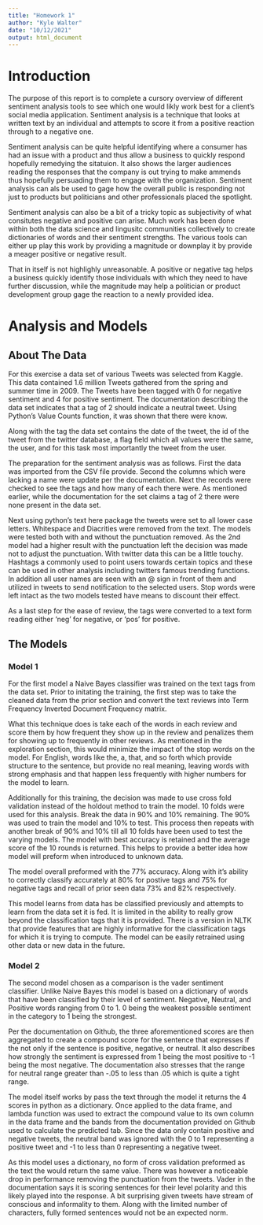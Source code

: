 ---
title: "Homework 1"
author: "Kyle Walter"
date: "10/12/2021"
output: html_document
---

# Introduction

The purpose of this report is to complete a cursory overview of different sentiment analysis tools to see which one would likly work best for a client's social media application. Sentiment analysis is a technique that looks at written text by an individual and attempts to score it from a positive reaction through to a negative one.

Sentiment analysis can be quite helpful identifying where a consumer has had an issue with a product and thus allow a business to quickly respond hopefully remedying the sitatuion. It also shows the larger audiences reading the responses that the company is out trying to make ammends thus hopefully persuading them to engage with the organization. Sentiment analysis can als be used to gage how the overall public is responding not just to products but politicians and other professionals placed the spotlight.

Sentiment analysis can also be a bit of a tricky topic as subjectivity of what consitutes negative and positive can arise. Much work has been done within both the data science and lingusitc communities collectively to create dictionaries of words and their sentiment strengths. The various tools can either up play this work by providing a magnitude or downplay it by provide a meager positive or negative result. 

That in itself is not highlighly unreasonable. A positive or negative tag helps a business quickly identify those individuals with which they need to have further discussion, while the magnitude may help a politician or product development group gage the reaction to a newly provided idea. 

# Analysis and Models

## About The Data

For this exercise a data set of various Tweets was selected from Kaggle. This data contained 1.6 million Tweets gathered from the spring and summer time in 2009. The Tweets have been tagged with 0 for negative sentiment and 4 for positive sentiment. The documentation describing the data set indicates that a tag of 2 should indicate a neutral tweet. Using Python's Value Counts function, it was shown that there were know.

Along with the tag the data set contains the date of the tweet, the id of the tweet from the twitter database, a flag field which all values were the same, the user, and for this task most importantly the tweet from the user.

The preparation for the sentiment analysis was as follows. First the data was imported from the CSV file provide. Second the columns which were lacking a name were update per the documentation. Next the records were checked to see the tags and how many of each there were. As mentioned earlier, while the documentation for the set claims a tag of 2 there were none present in the data set. 

Next using python's text here package the tweets were set to all lower case letters. Whitespace and Diacrities were removed from the text. The models were tested both with and without the punctuation removed. As the 2nd model had a higher result with the punctuation left the decision was made not to adjust the punctuation. With twitter data this can be a little touchy. Hashtags a commonly used to point users towards certain topics and these can be used in other analysis including twitters famous trending functions. In addition all user names are seen with an @ sign in front of them and utilized in tweets to send notification to the selected users. Stop words were left intact as the two models tested have means to discount their effect.

As a last step for the ease of review, the tags were converted to a text form reading either 'neg' for negative, or 'pos' for positive.

## The Models

### Model 1

For the first model a Naive Bayes classifier was trained on the text tags from the data set. Prior to initating the training, the first step was to take the cleaned data from the prior section and convert the text reviews into Term Frequency Inverted Document Frequency matrix.

What this technique does is take each of the words in each review and score them by how frequent they show up in the review and penalizes them for showing up to frequently in other reviews. As mentioned in the exploration section, this would minimize the impact of the stop words on the model. For English, words like the, a, that, and so forth which provide structure to the sentence, but provide no real meaning, leaving words with strong emphasis and that happen less frequently with higher numbers for the model to learn.

Additionally for this training, the decision was made to use cross fold validation instead of the holdout method to train the model. 10 folds were used for this analysis. Break the data in 90% and 10% remaining. The 90% was used to train the model and 10% to test. This process then repeats with another break of 90% and 10% till all 10 folds have been used to test the varying models. The model with best accuracy is retained and the average score of the 10 rounds is returned. This helps to provide a better idea how model will preform when introduced to unknown data.

The model overall preformed with the 77% accuracy. Along with it's ability to correctly classify accurately at 80% for postive tags and 75% for negative tags and recall of prior seen data 73% and 82% respectively.

This model learns from data has be classified previously and attempts to learn from the data set it is fed. It is limited in the ability to really grow beyond the classification tags that it is provided. There is a version in NLTK that provide features that are highly informative for the classification tags for which it is trying to compute. The model can be easily retrained using other data or new data in the future.

### Model 2

The second model chosen as a comparison is the vader sentiment classifier. Unlike Naive Bayes this model is based on a dictionary of words that have been classified by their level of sentiment. Negative, Neutral, and Positive words ranging from 0 to 1. 0 being the weakest possible sentiment in the category to 1 being the strongest.

Per the documentation on Github, the three aforementioned scores are then aggregated to create a compound score for the sentence that expresses if the not only if the sentence is positive, negative, or neutral. It also describes how strongly the sentiment is expressed from 1 being the most positive to -1 being the most negative. The documentation also stresses that the range for neutral range greater than -.05 to less than .05 which is quite a tight range.

The model itself works by pass the text through the model it returns the 4 scores in python as a dictionary. Once applied to the data frame, and lambda function was used to extract the compound value to its own column in the data frame and the bands from the documentation provided on Github used to calculate the predicted tab. Since the data only contain positive and negative tweets, the neutral band was ignored with the 0 to 1 representing a positive tweet and -1 to less than 0 representing a negative tweet.

As this model uses a dictionary, no form of cross validation preformed as the text the would return the same value. There was however a noticeable drop in performance removing the punctuation from the tweets. Vader in the documentation says it is scoring sentences for their level polarity and this likely played into the response. A bit surprising given tweets have stream of conscious and informality to them. Along with the limited number of characters, fully formed sentences would not be an expected norm.

